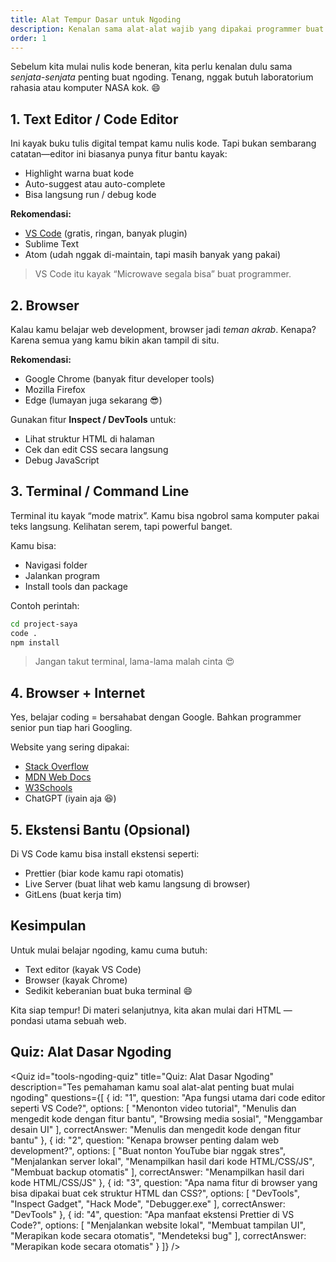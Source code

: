 ```yaml
---
title: Alat Tempur Dasar untuk Ngoding
description: Kenalan sama alat-alat wajib yang dipakai programmer buat ngoding
order: 1
---
```


Sebelum kita mulai nulis kode beneran, kita perlu kenalan dulu sama *senjata-senjata* penting buat ngoding. Tenang, nggak butuh laboratorium rahasia atau komputer NASA kok. 😄

## 1. Text Editor / Code Editor

Ini kayak buku tulis digital tempat kamu nulis kode. Tapi bukan sembarang catatan—editor ini biasanya punya fitur bantu kayak:

- Highlight warna buat kode
- Auto-suggest atau auto-complete
- Bisa langsung run / debug kode

**Rekomendasi:**
- [VS Code](https://code.visualstudio.com/) (gratis, ringan, banyak plugin)
- Sublime Text
- Atom (udah nggak di-maintain, tapi masih banyak yang pakai)

> VS Code itu kayak “Microwave segala bisa” buat programmer.

## 2. Browser

Kalau kamu belajar web development, browser jadi *teman akrab*. Kenapa? Karena semua yang kamu bikin akan tampil di situ.

**Rekomendasi:**
- Google Chrome (banyak fitur developer tools)
- Mozilla Firefox
- Edge (lumayan juga sekarang 😎)

Gunakan fitur **Inspect / DevTools** untuk:
- Lihat struktur HTML di halaman
- Cek dan edit CSS secara langsung
- Debug JavaScript

## 3. Terminal / Command Line

Terminal itu kayak “mode matrix”. Kamu bisa ngobrol sama komputer pakai teks langsung. Kelihatan serem, tapi powerful banget.

Kamu bisa:
- Navigasi folder
- Jalankan program
- Install tools dan package

Contoh perintah:
```bash
cd project-saya
code .
npm install
```

> Jangan takut terminal, lama-lama malah cinta 😍

## 4. Browser + Internet

Yes, belajar coding = bersahabat dengan Google. Bahkan programmer senior pun tiap hari Googling.

Website yang sering dipakai:
- [Stack Overflow](https://stackoverflow.com/)
- [MDN Web Docs](https://developer.mozilla.org/)
- [W3Schools](https://www.w3schools.com/)
- ChatGPT (iyain aja 😆)

## 5. Ekstensi Bantu (Opsional)

Di VS Code kamu bisa install ekstensi seperti:
- Prettier (biar kode kamu rapi otomatis)
- Live Server (buat lihat web kamu langsung di browser)
- GitLens (buat kerja tim)

## Kesimpulan

Untuk mulai belajar ngoding, kamu cuma butuh:
- Text editor (kayak VS Code)
- Browser (kayak Chrome)
- Sedikit keberanian buat buka terminal 😄

Kita siap tempur! Di materi selanjutnya, kita akan mulai dari HTML — pondasi utama sebuah web.

## Quiz: Alat Dasar Ngoding

<Quiz
  id="tools-ngoding-quiz"
  title="Quiz: Alat Dasar Ngoding"
  description="Tes pemahaman kamu soal alat-alat penting buat mulai ngoding"
  questions={[
    {
      id: "1",
      question: "Apa fungsi utama dari code editor seperti VS Code?",
      options: [
        "Menonton video tutorial",
        "Menulis dan mengedit kode dengan fitur bantu",
        "Browsing media sosial",
        "Menggambar desain UI"
      ],
      correctAnswer: "Menulis dan mengedit kode dengan fitur bantu"
    },
    {
      id: "2",
      question: "Kenapa browser penting dalam web development?",
      options: [
        "Buat nonton YouTube biar nggak stres",
        "Menjalankan server lokal",
        "Menampilkan hasil dari kode HTML/CSS/JS",
        "Membuat backup otomatis"
      ],
      correctAnswer: "Menampilkan hasil dari kode HTML/CSS/JS"
    },
    {
      id: "3",
      question: "Apa nama fitur di browser yang bisa dipakai buat cek struktur HTML dan CSS?",
      options: [
        "DevTools",
        "Inspect Gadget",
        "Hack Mode",
        "Debugger.exe"
      ],
      correctAnswer: "DevTools"
    },
    {
      id: "4",
      question: "Apa manfaat ekstensi Prettier di VS Code?",
      options: [
        "Menjalankan website lokal",
        "Membuat tampilan UI",
        "Merapikan kode secara otomatis",
        "Mendeteksi bug"
      ],
      correctAnswer: "Merapikan kode secara otomatis"
    }
  ]}
/>